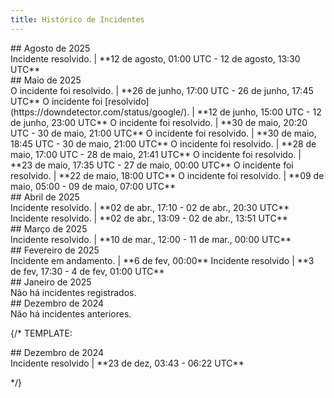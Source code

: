```yaml
---
title: Histórico de Incidentes
---
```


<div id="august-2025">
  ## Agosto de 2025
</div>

<Steps>
<Step title="Problemas no Portal do Desenvolvedor" icon="circle-exclamation">
Incidente resolvido. | **12 de agosto, 01:00 UTC - 12 de agosto, 13:30 UTC**
</Step>
</Steps>

<div id="may-2025">
  ## Maio de 2025
</div>

<Steps>
<Step title="Erros 500 (alguns endpoints da API do X podem ter sido afetados)" icon="circle-exclamation">
O incidente foi resolvido. | **26 de junho, 17:00 UTC - 26 de junho, 17:45 UTC**
</Step>
<Step title="Instabilidade relacionada ao Google - erros 503 em alguns endpoints" icon="circle-exclamation">
O incidente foi [resolvido](https://downdetector.com/status/google/). | **12 de junho, 15:00 UTC - 12 de junho, 23:00 UTC**
</Step>
<Step title="Interrupção em todo o site (alguns endpoints da API do X podem ter sido afetados)" icon="circle-exclamation">
O incidente foi resolvido. | **30 de maio, 20:20 UTC - 30 de maio, 21:00 UTC**  
</Step>
<Step title="POST /2/media/upload - erros 404" icon="circle-exclamation">
O incidente foi resolvido. | **30 de maio, 18:45 UTC - 30 de maio, 21:00 UTC**  
</Step>
<Step title="POST /2/media/upload - erros 404" icon="circle-exclamation">
O incidente foi resolvido. | **28 de maio, 17:00 UTC - 28 de maio, 21:41 UTC**  
</Step>
<Step title="Login com X (OAuth)" icon="circle-exclamation">
O incidente foi resolvido. | **23 de maio, 17:35 UTC - 27 de maio, 00:00 UTC**  
</Step>
<Step title="Interrupção em todo o site (alguns endpoints da API do X podem ter sido afetados)" icon="circle-exclamation">
O incidente foi resolvido. | **22 de maio, 18:00 UTC**  
</Step>
<Step title="Interrupção em todo o site (todos os endpoints da API do X podem ser afetados)" icon="circle-exclamation">
O incidente foi resolvido. | **09 de maio, 05:00 - 09 de maio, 07:00 UTC**  
</Step>
</Steps>

<div id="april-2025">
  ## Abril de 2025
</div>

<Steps>
<Step title="Regras do Fluxo filtrado — erros 500" icon="circle-exclamation">
Incidente resolvido. | **02 de abr., 17:10 - 02 de abr., 20:30 UTC**  
</Step>
<Step title="Interrupção da Account Activity API" icon="circle-exclamation">
Incidente resolvido. | **02 de abr., 13:09 - 02 de abr., 13:51 UTC**  
</Step>
</Steps>

<div id="march-2025">
  ## Março de 2025
</div>

<Steps>
<Step title="Interrupção em todo o site (Todos os endpoints da API do X podem ser afetados)" icon="circle-exclamation">
Incidente resolvido. | **10 de mar., 12:00 - 11 de mar., 00:00 UTC**  
</Step>
</Steps>

<div id="february-2025">
  ## Fevereiro de 2025
</div>

<Steps>
<Step title="Metadados de mídia e legendas v2 - erros 404" icon="circle-exclamation">
Incidente em andamento. | **6 de fev, 00:00**  
</Step>
<Step title="Fluxo filtrado v2 - erros 503 generalizados" icon="circle-exclamation">
Incidente resolvido | **3 de fev, 17:30 - 4 de fev, 01:00 UTC**  
</Step>
</Steps>

<div id="january-2025">
  ## Janeiro de 2025
</div>

<Steps>
<Step title="Sem incidentes" icon="circle-exclamation">
    Não há incidentes registrados.
</Step>
</Steps>

<div id="december-2024">
  ## Dezembro de 2024
</div>

<Steps>
<Step title="Sem incidentes" icon="circle-exclamation">
    Não há incidentes anteriores.
</Step>
</Steps>

{/*
TEMPLATE:

<div id="december-2024">
  ## Dezembro de 2024
</div>

<Steps>
<Step title="Interrupção do feed" icon="circle-exclamation">
Incidente resolvido | **23 de dez, 03:43 - 06:22 UTC**  
</Step>
</Steps>

*/}